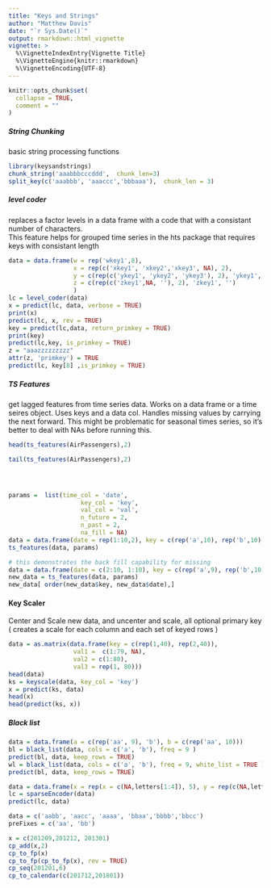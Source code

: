 ```yaml
---
title: "Keys and Strings"
author: "Matthew Davis"
date: "`r Sys.Date()`"
output: rmarkdown::html_vignette
vignette: >
  %\VignetteIndexEntry{Vignette Title}
  %\VignetteEngine{knitr::rmarkdown}
  %\VignetteEncoding{UTF-8}
---
```


```r
knitr::opts_chunk$set(
  collapse = TRUE,
  comment = ""
)
```

##### String Chunking
 
basic string processing functions
 
```r
library(keysandstrings)
chunk_string('aaabbbcccddd',  chunk_len=3)
split_key(c('aaabbb', 'aaaccc','bbbaaa'),  chunk_len = 3)
```

#####  level coder

replaces a factor levels in a data frame with a code that with a consistant number of characters.  
This feature helps for grouped time series in the hts package that requires keys with consistant length

```r
data = data.frame(w = rep('wkey1',8),
                  x = rep(c('xkey1', 'xkey2','xkey3', NA), 2), 
                  y = c(rep(c('ykey1', 'ykey2', 'ykey3'), 2), 'ykey1', ''),
                  z = c(rep(c('zkey1',NA, ''), 2), 'zkey1', '')
                  )
lc = level_coder(data)
x = predict(lc, data, verbose = TRUE)
print(x)
predict(lc, x, rev = TRUE)
key = predict(lc,data, return_primkey = TRUE)
print(key)
predict(lc,key, is_primkey = TRUE)
z = "aaazzzzzzzzz"
attr(z, 'primkey') = TRUE
predict(lc, key[8] ,is_primkey = TRUE)
```

##### TS Features

get lagged features from time series data. Works on a data frame or a time seires object. Uses keys and a data col.
Handles missing values by carrying the next forward.  This might be problematic for seasonal times series, so it's better to deal with NAs before running this. 


```r
head(ts_features(AirPassengers),2)

tail(ts_features(AirPassengers),2)




params =  list(time_col = 'date', 
                    key_col = 'key', 
                    val_col = 'val', 
                    n_future = 2, 
                    n_past = 2,
                    na_fill = NA)
data = data.frame(date = rep(1:10,2), key = c(rep('a',10), rep('b',10) ), val =c(1:10, 2:11))
ts_features(data, params)

# this demonstrates the back fill capability for missing 
data = data.frame(date = c(2:10, 1:10), key = c(rep('a',9), rep('b',10) ), val =c(2:10, 1:10))
new_data = ts_features(data, params)
new_data[ order(new_data$key, new_data$date),]
```

#### Key Scaler

Center and Scale new data, and uncenter and scale, all optional primary key ( creates a scale for each column and each set of keyed rows ) 

```r
data = as.matrix(data.frame(key = c(rep(1,40), rep(2,40)), 
                  val1 =  c(1:79, NA), 
                  val2 = c(1:80), 
                  val3 = rep(1, 80))) 
head(data)
ks = keyscale(data, key_col = 'key')
x = predict(ks, data)
head(x)
head(predict(ks, x))
```

##### Black list

```r

data = data.frame(a = c(rep('aa', 9), 'b'), b = c(rep('aa', 10)))
bl = black_list(data, cols = c('a', 'b'), freq = 9 )
predict(bl, data, keep_rows = TRUE)
wl = black_list(data, cols = c('a', 'b'), freq = 9, white_list = TRUE )
predict(bl, data, keep_rows = TRUE)

```


```r
data = data.frame(x = rep(x = c(NA,letters[1:4]), 5), y = rep(c(NA,letters[5:8]), 5), z = c(1:24, NA), zz = 1:25)
lc = sparseEncoder(data)
predict(lc, data)

```



```r
data = c('aabb', 'aacc', 'aaaa', 'bbaa','bbbb','bbcc')
preFixes = c('aa', 'bb')
```




```r
x = c(201209,201212, 201301)
cp_add(x,2)
cp_to_fp(x)
cp_to_fp(cp_to_fp(x), rev = TRUE)
cp_seq(201201,6)
cp_to_calendar(c(201712,201801))
```

